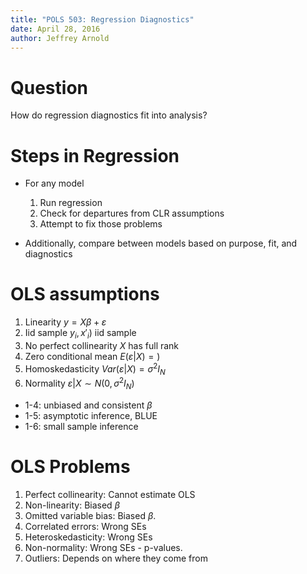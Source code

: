 ```yaml
---
title: "POLS 503: Regression Diagnostics"
date: April 28, 2016
author: Jeffrey Arnold
---
```


# Question

How do regression diagnostics fit into analysis?

# Steps in Regression

- For any model

    1. Run regression
    2. Check for departures from CLR assumptions
    3. Attempt to fix those problems

- Additionally, compare between models based on purpose, fit, and diagnostics

# OLS assumptions


1. Linearity               $y = X \beta + \varepsilon$              
2. Iid sample              $y_i, x'_i)$ iid sample     
3. No perfect collinearity $X$ has full rank
4. Zero conditional mean   $E(\varepsilon | X) = )$                  
5. Homoskedasticity        $Var(\varepsilon | X) = \sigma^2 I_{N}$
6. Normality               $\varepsilon | X \sim N(0, \sigma^2 I_N)$

- 1-4: unbiased and consistent $\beta$
- 1-5: asymptotic inference, BLUE
- 1-6: small sample inference

# OLS Problems

1. Perfect collinearity: Cannot estimate OLS
2. Non-linearity: Biased $\beta$
3. Omitted variable bias: Biased $\beta$.
3. Correlated errors: Wrong SEs
5. Heteroskedasticity: Wrong SEs
6. Non-normality: Wrong SEs - p-values.
7. Outliers: Depends on where they come from
